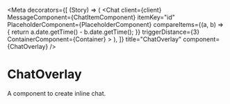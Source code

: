 
<Meta
	decorators={[
		(Story) => (
			<Chat
				client={client}
				MessageComponent={ChatItemComponent}
				itemKey="id"
				PlaceholderComponent={PlaceholderComponent}
				compareItems={(a, b) => {
					return a.date.getTime() - b.date.getTime();
				}}
				triggerDistance={3}
				ContainerComponent={Container}
			>
				<Story />
			</Chat>
		),
	]}
	title="ChatOverlay"
	component={ChatOverlay}
/>

# ChatOverlay

A component to create inline chat.

<Canvas>
	<Story name="Overview">
		<ChatOverlay>
			<RoomPopup />
			<RoomPopup />
			<ChatButton />
		</ChatOverlay>
	</Story>
</Canvas>
